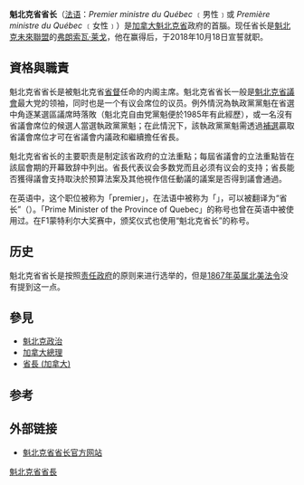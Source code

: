 {{noteTA
|G1=地名
|1=zh:女王;zh-hk:女皇;
}}
{{Infobox official post
|post = 省長
|body = 魁北克省
|flag = Flag of Quebec.svg
|flagsize = 120px
|flagcaption = 魁北克省旗
|insignia = 
|insigniasize = 
|insigniacaption =  
|image = FrançoisLegault2015~2.jpg
|incumbent = [[弗朗索瓦·莱戈|弗朗索瓦·莱戈]]
|incumbentsince =2018年10月18日
|department = [[魁北克省政府|魁北克省政府]]
|style = 
|member_of = 省行政会议、[[魁北克省議會|省议会]]
|reports_to = 省议会
|residence = 
|seat = [[魁北克城|魁北克城]]
|appointer = [[魁北克省省督|魁北克省省督]]
|appointer_qualified = 
|termlength = [[等候英女皇發落|由女王陛下酌情決定]]
|termlength_qualified = 
|formation = 1867年7月15日<ref>{{cite web|title=Nombre de premiers ministres et de gouvernements depuis 1867|url=http://www.assnat.qc.ca/fr/patrimoine/pm1.html|publisher=National Assembly of Quebec|accessdate=March 9, 2014|language=fr|archive-date=2014-03-10|archive-url=https://web.archive.org/web/20140310021044/http://www.assnat.qc.ca/fr/patrimoine/pm1.html|dead-url=no}}</ref>
|inaugural = Pierre-Joseph-Olivier Chauveau
|deputy = 魁北克省副省长
|salary = 
|website = 
}}
'''魁北克省省长'''（[[法语|法语]]：''Premier ministre du Québec'' ﹝男性﹞或 ''Première ministre du Québec'' ﹝女性﹞）是[[加拿大|加拿大]][[魁北克省|魁北克省]]政府的首腦。现任省长是[[魁北克未來聯盟|魁北克未來聯盟]]的[[弗朗索瓦·莱戈|弗朗索瓦·莱戈]]，他在赢得{{le|2018年魁北克省选举|2018 Quebec general election}}后，于2018年10月18日宣誓就职。

== 資格與職責 ==
魁北克省省长是被魁北克省[[省督_(加拿大)|省督]]任命的内阁主席。魁北克省省长一般是[[魁北克省議會|魁北克省議會]]最大党的领袖，同时也是一个有议会席位的议员。例外情況為執政黨黨魁在省選中角逐某選區議席時落敗（魁北克自由党黨魁{{link-fr|羅貝爾·布拉薩|Robert Bourassa}}便於1985年有此經歷），或一名沒有省議會席位的候選人當選執政黨黨魁；在此情況下，該執政黨黨魁需透過[[補選|補選]]贏取省議會席位才可在省議會内議政和繼續擔任省長。

魁北克省省长的主要职责是制定該省政府的立法重點；每屆省議會的立法重點皆在該屆會期的开幕致辞中列出。省長代表议会多数党而且必须有议会的支持；省長能否獲得議會支持取決於预算法案及其他視作信任動議的議案是否得到議會通過。

在英语中，这个职位被称为「premier」，在法语中被称为「{{lang|fr|premier ministre}}」，可以被翻译为“省长”（{{lang-en|prime minister}}）。「Prime Minister of the Province of Quebec」的称号也曾在英语中被使用过。在F1蒙特利尔大奖赛中，颁奖仪式也使用“魁北克省长”的称号。

== 历史 ==
魁北克省省长是按照[[责任政府|责任政府]]的原则来进行选举的，但是[[1867年英属北美法令|1867年英属北美法令]]没有提到这一点。

== 參見 ==
* [[魁北克政治|魁北克政治]]
* [[加拿大總理|加拿大總理]]
* [[省長_(加拿大)|省長 (加拿大)]]

== 参考 ==
{{Reflist}}

== 外部链接 ==
* [https://web.archive.org/web/20150427142830/http://www.premier.gouv.qc.ca/index-en.asp 魁北克省省长官方网站]

{{加拿大一级行政区政府首脑}}
[[Category:魁北克省省長|]]